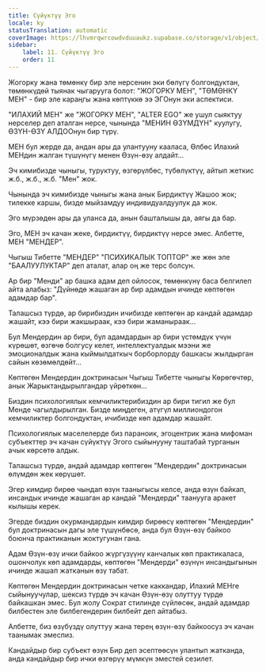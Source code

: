 ```yaml
---
title: Сүйүктүү Эго
locale: ky
statusTranslation: automatic
coverImage: https://lhvmrqwrcowdvduuaukz.supabase.co/storage/v1/object/public/strapi-uploads/small_cover-tratado-de-psicologia-revolucionaria.webp-5e15e1cec4e0ebebcde5d7fc7565d8fd.webp
sidebar:
    label: 11. Сүйүктүү Эго
    order: 11
---
```

Жогорку жана төмөнкү бир эле нерсенин эки бөлүгү болгондуктан, төмөнкүдөй тыянак чыгарууга болот: "ЖОГОРКУ МЕН", "ТӨМӨНКҮ МЕН" - бир эле караңгы жана көптүккө ээ ЭГОнун эки аспектиси.

"ИЛАХИЙ МЕН" же "ЖОГОРКУ МЕН", "ALTER EGO" же ушул сыяктуу нерселер деп аталган нерсе, чынында "МЕНИН ӨЗҮМДҮН" куулугу, ӨЗҮН-ӨЗҮ АЛДООнун бир түрү.

МЕН бул жерде да, андан ары да улантууну кааласа, Өлбөс Илахий МЕНдин жалган түшүнүгү менен Өзүн-өзү алдайт...

Эч кимибизде чыныгы, туруктуу, өзгөрүлбөс, түбөлүктүү, айтып жеткис ж.б., ж.б., ж.б. "Мен" жок.

Чынында эч кимибизде чыныгы жана анык Бирдиктүү Жашоо жок; тилекке каршы, бизде мыйзамдуу индивидуалдуулук да жок.

Эго мүрзөдөн ары да уланса да, анын башталышы да, аягы да бар.

Эго, МЕН эч качан жеке, бирдиктүү, бирдиктүү нерсе эмес. Албетте, МЕН "МЕНДЕР".

Чыгыш Тибетте "МЕНДЕР" "ПСИХИКАЛЫК ТОПТОР" же жөн эле "БААЛУУЛУКТАР" деп аталат, алар оң же терс болсун.

Ар бир "Менди" ар башка адам деп ойлосок, төмөнкүнү баса белгилеп айта алабыз: "Дүйнөдө жашаган ар бир адамдын ичинде көптөгөн адамдар бар".

Талашсыз түрдө, ар бирибиздин ичибизде көптөгөн ар кандай адамдар жашайт, кээ бири жакшыраак, кээ бири жаманыраак...

Бул Мендердин ар бири, бул адамдардын ар бири үстөмдүк үчүн күрөшөт, өзгөчө болгусу келет, интеллектуалдык мээни же эмоционалдык жана кыймылдаткыч борборлорду башкасы жылдырган сайын көзөмөлдөйт...

Көптөгөн Мендердин доктринасын Чыгыш Тибетте чыныгы Көрөгөчтөр, анык Жарыктандырылгандар үйрөткөн...

Биздин психологиялык кемчиликтерибиздин ар бири тигил же бул Менде чагылдырылган. Бизде миңдеген, атүгүл миллиондогон кемчиликтер болгондуктан, ичибизде көп адамдар жашайт.

Психологиялык маселелерде биз параноик, эгоцентрик жана мифоман субъекттер эч качан сүйүктүү Эгого сыйынууну таштабай турганын ачык көрсөтө алдык.

Талашсыз түрдө, андай адамдар көптөгөн "Мендердин" доктринасын өлүмдөн жек көрүшөт.

Эгер кимдир бирөө чындап өзүн тааныгысы келсе, анда өзүн байкап, инсандык ичинде жашаган ар кандай "Мендерди" таанууга аракет кылышы керек.

Эгерде биздин окурмандардын кимдир бирөөсү көптөгөн "Мендердин" бул доктринасын дагы эле түшүнбөсө, анда бул Өзүн-өзү байкоо боюнча практиканын жоктугунан гана.

Адам Өзүн-өзү ички байкоо жүргүзүүнү канчалык көп практикаласа, ошончолук көп адамдарды, көптөгөн "Мендерди" өзүнүн инсандыгынын ичинде жашап жатканын өзү табат.

Көптөгөн Мендердин доктринасын четке каккандар, Илахий МЕНге сыйынуучулар, шексиз түрдө эч качан Өзүн-өзү олуттуу түрдө байкашкан эмес. Бул жолу Сократ стилинде сүйлөсөк, андай адамдар билбестен эле билбегендерин билбейт деп айтабыз.

Албетте, биз өзүбүздү олуттуу жана терең өзүн-өзү байкоосуз эч качан таанымак эмеспиз.

Кандайдыр бир субъект өзүн Бир деп эсептөөсүн улантып жатканда, анда кандайдыр бир ички өзгөрүү мүмкүн эместей сезилет.
